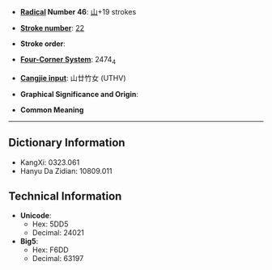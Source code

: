 * '''[[Wiktionary:Chinese radical index| Radical]] Number 46''': [[Wiktionary:Chinese radical index 山|山]]+19 strokes

* '''[[Wiktionary:Chinese total strokes index|Stroke number]]''': [[Wiktionary:Chinese total strokes index 22|22]]

* '''Stroke order''': 

* '''[[Wiktionary:Chinese four corner index|Four-Corner System]]''': 2474<sub>4</sub>

* '''[[Wiktionary:Chinese Cangjie index|Cangjie input]]''': 山廿竹女 (UTHV)

* '''Graphical Significance and Origin''': 

* '''Common Meaning'''

----

== Dictionary Information ==

* KangXi: 0323.061
* Hanyu Da Zidian: 10809.011

== Technical Information ==

* '''Unicode''':
** Hex: 5DD5
** Decimal: 24021
* '''Big5''':
** Hex: F6DD
** Decimal: 63197